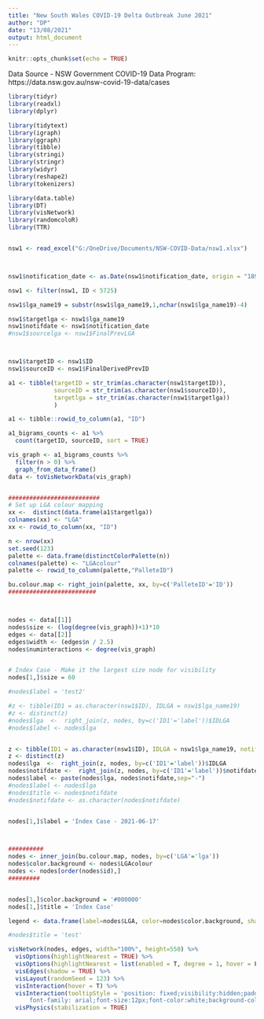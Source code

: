 ```yaml
---
title: "New South Wales COVID-19 Delta Outbreak June 2021"
author: "DP"
date: "13/08/2021"
output: html_document
---
```


```r
knitr::opts_chunk$set(echo = TRUE)
```

Data Source - NSW Government COVID-19 Data Program: https://data.nsw.gov.au/nsw-covid-19-data/cases

```r

library(tidyr)
library(readxl)
library(dplyr)

library(tidytext)
library(igraph)
library(ggraph)
library(tibble)
library(stringi)
library(stringr)
library(widyr)
library(reshape2)
library(tokenizers)

library(data.table)
library(DT)
library(visNetwork)
library(randomcoloR)
library(TTR)



```

```r

nsw1 <- read_excel("G:/OneDrive/Documents/NSW-COVID-Data/nsw1.xlsx")



nsw1$notification_date <- as.Date(nsw1$notification_date, origin = "1899-12-30")

nsw1 <- filter(nsw1, ID < 5725)

```


```r

nsw1$lga_name19 = substr(nsw1$lga_name19,1,nchar(nsw1$lga_name19)-4)

nsw1$targetlga <- nsw1$lga_name19
nsw1$notifdate <- nsw1$notification_date
#nsw1$sourcelga <- nsw1$FinalPrevLGA



nsw1$targetID <- nsw1$ID
nsw1$sourceID <- nsw1$FinalDerivedPrevID

a1 <- tibble(targetID = str_trim(as.character(nsw1$targetID)),
             sourceID = str_trim(as.character(nsw1$sourceID)),
             targetlga = str_trim(as.character(nsw1$targetlga))
             )

a1 <- tibble::rowid_to_column(a1, "ID")

a1_bigrams_counts <- a1 %>% 
  count(targetID, sourceID, sort = TRUE)  

vis_graph <- a1_bigrams_counts %>%
  filter(n > 0) %>%
  graph_from_data_frame()
data <- toVisNetworkData(vis_graph)


##########################
# Set up LGA colour mapping
xx <-  distinct(data.frame(a1$targetlga))
colnames(xx) <- "LGA"
xx <- rowid_to_column(xx, "ID")

n <- nrow(xx)
set.seed(123)
palette <- data.frame(distinctColorPalette(n))
colnames(palette) <- "LGAcolour"
palette <- rowid_to_column(palette,"PalleteID")

bu.colour.map <- right_join(palette, xx, by=c('PalleteID'='ID'))
#########################



nodes <- data[[1]]
nodes$size <- (log(degree(vis_graph))+1)*10
edges <- data[[2]]
edges$width <- (edges$n / 2.5)
nodes$numinteractions <- degree(vis_graph)


# Index Case - Make it the largest size node for visibility
nodes[1,]$size = 60

#nodes$label = 'test2'

#z <- tibble(ID1 = as.character(nsw1$ID), IDLGA = nsw1$lga_name19)
#z <- distinct(z)
#nodes$lga  <-  right_join(z, nodes, by=c('ID1'='label'))$IDLGA
#nodes$label <- nodes$lga


z <- tibble(ID1 = as.character(nsw1$ID), IDLGA = nsw1$lga_name19, notifdate = nsw1$notifdate)
z <- distinct(z)
nodes$lga  <-  right_join(z, nodes, by=c('ID1'='label'))$IDLGA
nodes$notifdate <-  right_join(z, nodes, by=c('ID1'='label'))$notifdate
nodes$label <- paste(nodes$lga, nodes$notifdate,sep="-")
#nodes$label <- nodes$lga
#nodes$title <- nodes$notifdate
#nodes$notifdate <- as.character(nodes$notifdate)


nodes[1,]$label = 'Index Case - 2021-06-17'



##########
nodes <- inner_join(bu.colour.map, nodes, by=c('LGA'='lga'))
nodes$color.background <- nodes$LGAcolour
nodes <- nodes[order(nodes$id),]
#########


nodes[1,]$color.background = '#000000'
nodes[1,]$title = 'Index Case'

legend <- data.frame(label=nodes$LGA, color=nodes$color.background, shape='square', size=16)

#nodes$title = 'test'

visNetwork(nodes, edges, width="100%", height=550) %>%
  visOptions(highlightNearest = TRUE) %>%
  visOptions(highlightNearest = list(enabled = T, degree = 1, hover = F), nodesIdSelection = TRUE) %>%
  visEdges(shadow = TRUE) %>%
  visLayout(randomSeed = 123) %>%
  visInteraction(hover = T) %>%
  visInteraction(tooltipStyle = 'position: fixed;visibility:hidden;padding: 5px;white-space: nowrap;
      font-family: arial;font-size:12px;font-color:white;background-color: lightyellow;border: 1px solid grey')   %>%  
  visPhysics(stabilization = TRUE)

```

